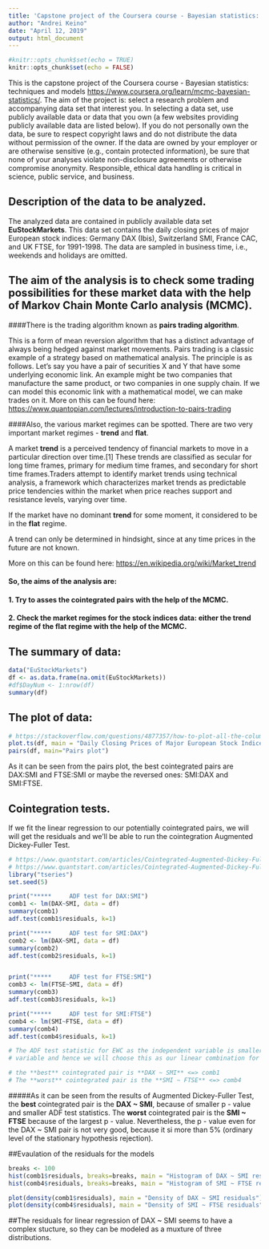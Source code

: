 ```yaml
---
title: 'Capstone project of the Coursera course - Bayesian statistics: techniques and models'
author: "Andrei Keino"
date: "April 12, 2019"
output: html_document
---
```


```r
#knitr::opts_chunk$set(echo = TRUE)
knitr::opts_chunk$set(echo = FALSE)
```
This is the capstone project of the Coursera course - Bayesian statistics: techniques and models <https://www.coursera.org/learn/mcmc-bayesian-statistics/>.
The aim of the project is: select a research problem and accompanying data set that interest you. In selecting a data set, use publicly available data or data that you own (a few websites providing publicly available data are listed below). If you do not personally own the data, be sure to respect copyright laws and do not distribute the data without permission of the owner. If the data are owned by your employer or are otherwise sensitive (e.g., contain protected information), be sure that none of your analyses violate non-disclosure agreements or otherwise compromise anonymity. Responsible, ethical data handling is critical in science, public service, and business.

## Description of the data to be analyzed.

The analyzed data are contained in publicly available data set **EuStockMarkets**. This data set contains the daily closing prices of major European stock indices: Germany DAX (Ibis), Switzerland SMI, France CAC, and UK FTSE, for 1991-1998. The data are sampled in business time, i.e., weekends and holidays are omitted. 

## The aim of the analysis is to check some trading possibilities for these market data with the help of Markov Chain Monte Carlo analysis (MCMC).

####There is the trading algorithm known as **pairs trading algorithm**. 

This is a form of mean reversion algorithm that has a distinct advantage of always being hedged against market movements. Pairs trading is a classic example of a strategy based on mathematical analysis. The principle is as follows. Let's say you have a pair of securities X and Y that have some underlying economic link. An example might be two companies that manufacture the same product, or two companies in one supply chain. If we can model this economic link with a mathematical model, we can make trades on it. More on this can be found here: <https://www.quantopian.com/lectures/introduction-to-pairs-trading>

####Also, the various market regimes can be spotted. There are two very important market regimes - **trend** and **flat**.

A market **trend** is a perceived tendency of financial markets to move in a particular direction over time.[1] These trends are classified as secular for long time frames, primary for medium time frames, and secondary for short time frames.Traders attempt to identify market trends using technical analysis, a framework which characterizes market trends as predictable price tendencies within the market when price reaches support and resistance levels, varying over time.

If the market have no dominant **trend** for some moment, it considered to be in the **flat** regime.

A trend can only be determined in hindsight, since at any time prices in the future are not known.

More on this can be found here: <https://en.wikipedia.org/wiki/Market_trend>

#### So, the aims of the analysis are: 

#### 1. Try to asses the cointegrated pairs with the help of the MCMC.
#### 2. Check the market regimes for the stock indices data: either the trend regime of the flat regime with the help of the MCMC.

## The summary of data:

```r
data("EuStockMarkets")
df <- as.data.frame(na.omit(EuStockMarkets))
#df$DayNum <- 1:nrow(df)
summary(df)
```

## The plot of data:
```r
# https://stackoverflow.com/questions/4877357/how-to-plot-all-the-columns-of-a-data-frame-in-r
plot.ts(df, main = "Daily Closing Prices of Major European Stock Indices, 1991-1998", xlab = "Day number")
pairs(df, main="Pairs plot")
```

As it can be seen from the pairs plot, the best cointegrated pairs are DAX:SMI and FTSE:SMI or maybe the reversed ones: SMI:DAX and SMI:FTSE.

## Cointegration tests.

If we fit the linear regression to our potentially cointegrated pairs, we will will get the residuals and we'll be able to run the cointegration Augmented Dickey-Fuller Test.

```r
# https://www.quantstart.com/articles/Cointegrated-Augmented-Dickey-Fuller-Test-for-Pairs-Trading-Evaluation-in-R
# https://www.quantstart.com/articles/Cointegrated-Augmented-Dickey-Fuller-Test-for-Pairs-Trading-Evaluation-in-R
library("tseries")
set.seed(5)

print("*****     ADF test for DAX:SMI")
comb1 <- lm(DAX~SMI, data = df)
summary(comb1)
adf.test(comb1$residuals, k=1)

print("*****     ADF test for SMI:DAX")
comb2 <- lm(DAX~SMI, data = df)
summary(comb2)
adf.test(comb2$residuals, k=1)


print("*****     ADF test for FTSE:SMI")
comb3 <- lm(FTSE~SMI, data = df)
summary(comb3)
adf.test(comb3$residuals, k=1)

print("*****     ADF test for SMI:FTSE")
comb4 <- lm(SMI~FTSE, data = df)
summary(comb4)
adf.test(comb4$residuals, k=1)

# The ADF test statistic for EWC as the independent variable is smaller (more negative) than that for EWA as the independent 
# variable and hence we will choose this as our linear combination for any future trading implementations.

# the **best** cointegrated pair is **DAX ~ SMI** <=> comb1
# The **worst** cointegrated pair is the **SMI ~ FTSE** <=> comb4
```

#####As it can be seen from the results of Augmented Dickey-Fuller Test, the **best** cointegrated pair is the **DAX ~ SMI**, because of smaller p - value and smaller ADF test statistics. The **worst** cointegrated pair is the **SMI ~ FTSE** because of the largest p - value. Nevertheless, the p - value even for the DAX ~ SMI pair is not very good, because it si more than 5% (ordinary level of the stationary hypothesis rejection).

##Evaulation of the residuals for the models

```r
breaks <- 100
hist(comb1$residuals, breaks=breaks, main = "Histogram of DAX ~ SMI residuals")
hist(comb4$residuals, breaks=breaks, main = "Histogram of SMI ~ FTSE residuals")

plot(density(comb1$residuals), main = "Density of DAX ~ SMI residuals")
plot(density(comb4$residuals), main = "Density of SMI ~ FTSE residuals")

``` 

##The residuals for linear regression of DAX ~ SMI seems to have a complex stucture, so they can be modeled as a muxture  of three distributions.


